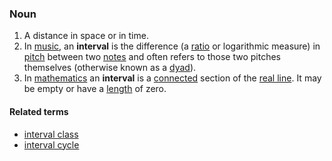 ===Noun===
#A distance in space or in time.
#In [[music]], an '''interval''' is the difference (a [[ratio]] or logarithmic measure) in [[pitch]] between two [[note]]s and often refers to those two pitches themselves (otherwise known as a [[dyad]]).
#In [[mathematics]] an '''interval''' is a [[connected]] section of the [[real line]].  It may be empty or have a [[length]] of zero.

====Related terms====
*[[interval class]]
*[[interval cycle]]